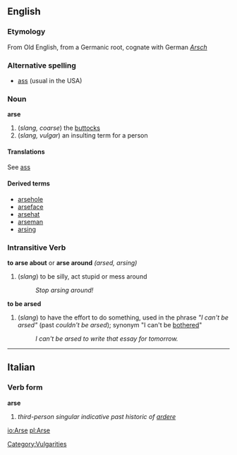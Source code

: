 ==English==

===Etymology===
From Old English, from a Germanic root, cognate with German ''[[Arsch]]''

===Alternative spelling===
*[[ass]] (usual in the USA)

===Noun===
'''arse'''
#(''slang, coarse'') the [[buttocks]]
#(''slang, vulgar'') an insulting term for a person

====Translations====
See [[ass]]

====Derived terms====
*[[arsehole]]
*[[arseface]]
*[[arsehat]]
*[[arseman]]
*[[arsing]]

===Intransitive Verb===
'''to arse about''' or '''arse around''' ''(arsed, arsing)''
#(''slang'') to be silly, act stupid or mess around
#:''Stop arsing around!''

'''to be arsed'''
#(''slang'') to have the effort to do something, used in the phrase ''"I can't be arsed"'' (past ''couldn't be arsed''); synonym "I can't be [[bothered]]"
#:''I can't be arsed to write that essay for tomorrow.''

[[Category:Vulgarities]]
----

==Italian==
===Verb form===
'''arse'''

# ''third-person singular indicative past historic of [[ardere]]''

[[io:Arse]]
[[pl:Arse]]